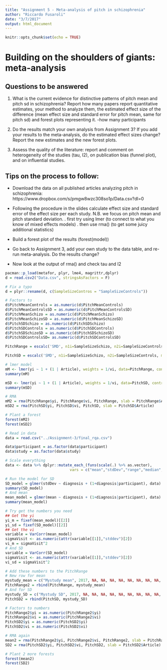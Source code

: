 ```yaml
---
title: "Assignment 5 - Meta-analysis of pitch in schizophrenia"
author: "Riccardo Fusaroli"
date: "3/7/2017"
output: html_document
---
```


```r
knitr::opts_chunk$set(echo = TRUE)
```

# Building on the shoulders of giants: meta-analysis

## Questions to be answered

1. What is the current evidence for distinctive patterns of pitch mean and pitch sd in schizophrenia? Report how many papers report quantitative estimates, your method to analyze them, the estimated effect size of the difference (mean effect size and standard error for pitch mean, same for pitch sd) and forest plots representing it. 
-how many participants

2. Do the results match your own analysis from Assignment 3? If you add your results to the meta-analysis, do the estimated effect sizes change? Report the new estimates and the new forest plots.

3. Assess the quality of the literature: report and comment on heterogeneity of the studies (tau, I2), on publication bias (funnel plot), and on influential studies.

## Tips on the process to follow:

- Download the data on all published articles analyzing pitch in schizophrenia: https://www.dropbox.com/s/pmgw8wzc308so1p/Data.csv?dl=0
- Following the procedure in the slides calculate effect size and standard error of the effect size per each study. N.B. we focus on pitch mean and pitch standard deviation.
 . first try using lmer (to connect to what you know of mixed effects models)
 . then use rma() (to get some juicy additional statistics)

- Build a forest plot of the results (forest(model))
 
- Go back to Assignment 3, add your own study to the data table, and re-run meta-analysis. Do the results change?

- Now look at the output of rma() and check tau and I2
```r
pacman::p_load(metafor, plyr, lme4, magrittr,dplyr)
d = read.csv2("Data.csv", stringsAsFactors = F)

# Fix a typo
d = plyr::rename(d, c(SampleSizeContros = "SampleSizeControls"))

# Factors to 
d$PitchMeanControls = as.numeric(d$PitchMeanControls)
d$PitchMeanControlsSD = as.numeric(d$PitchMeanControlsSD)
d$PitchMeanSchizo = as.numeric(d$PitchMeanSchizo)
d$PitchMeanSchizoSD = as.numeric(d$PitchMeanSchizoSD)
d$PitchSDSchizo = as.numeric(d$PitchSDSchizo)
d$PitchSDControls = as.numeric(d$PitchSDControls)
d$PitchSDSchizoSD = as.numeric(d$PitchSDSchizoSD)
d$PitchSDControlsSD= as.numeric(d$PitchSDControlsSD)

PitchRange = escalc('SMD', n1i=SampleSizeSchizo, n2i=SampleSizeControls, m1i=PitchMeanSchizo, m2i=PitchMeanControls, sd1i=PitchMeanSchizoSD, sd2i=PitchMeanControlsSD, data = d)

PitchSD = escalc('SMD', n1i=SampleSizeSchizo, n2i=SampleSizeControls, m1i=PitchSDSchizo, m2i=PitchSDControls, sd1i=PitchSDSchizoSD, sd2i=PitchSDControlsSD, data = d)

# lmer model
mM <- lmer(yi ~ 1 + (1 | Article), weights = 1/vi, data=PitchRange, control=lmerControl(check.nobs.vs.nlev="ignore", check.nobs.vs.nRE="ignore"))
summary(mM)

mSD <- lmer(yi ~ 1 + (1 | Article), weights = 1/vi, data=PitchSD, control=lmerControl(check.nobs.vs.nlev="ignore", check.nobs.vs.nRE="ignore"))
summary(mSD)

# RMA
mM2 = rma(PitchRange$yi, PitchRange$vi, PitchRange, slab = PitchRange$Article)
mSD2 = rma(PitchSD$yi, PitchSD$vi, PitchSD, slab = PitchSD$Article)

# Plant a forest
forest(mM2)
forest(mSD2)

```

```r
# Read in data
data = read.csv("../Assignment-3/final_rqa.csv")

data$participant = as.factor(data$participant)
data$study = as.factor(data$study)

# Scale everything
data <- data %>% dplyr::mutate_each_(funs(scale(.) %>% as.vector), 
                             vars = c("mean","stdDev","range","median","InterquartileRange","MeanAbsoluteDeviation","coefficientOfVariation","delay","radius","embed","rqa_REC","rqa_DET","rqa_maxL","rqa_L","rqa_ENTR","rqa_TT","rqa_LAM"))

# Run the model for SD
SD_model = glmer(stdDev ~ diagnosis + (1+diagnosis|participant), data)
summary(SD_model)
# And mean
mean_model = glmer(mean ~ diagnosis + (1+diagnosis|participant), data)
summary(mean_model)

# Try get the numbers you need
## Get the yi
yi_m = fixef(mean_model)[[2]]
yi_sd = fixef(SD_model)[[2]]
## Get the vi
variable = VarCorr(mean_model)
sigmaVisit <- as.numeric(attr(variable[[1]],"stddev")[2])
vi_m = sigmaVisit^2
# And SD
variable = VarCorr(SD_model)
sigmaVisit <- as.numeric(attr(variable[[1]],"stddev")[2])
vi_sd = sigmaVisit^2

# Add these numbers to the PitchRange
# New row for mean
mystudy_mean = c("Mystudy mean", 2017, NA, NA, NA, NA, NA, NA, NA, NA, NA, NA, yi_m, vi_m)
PitchRange2 = rbind(PitchRange, mystudy_mean)
# And for SD
mystudy_SD = c("Mystudy SD", 2017, NA, NA, NA, NA, NA, NA, NA, NA, NA, NA, yi_sd, vi_sd)
PitchSD2 = rbind(PitchSD, mystudy_SD)

# Factors to numbers
PitchRange2$yi = as.numeric(PitchRange2$yi)
PitchRange2$vi = as.numeric(PitchRange2$vi)
PitchSD2$yi = as.numeric(PitchSD2$yi)
PitchSD2$vi = as.numeric(PitchSD2$vi)

# RMA again
mean2 = rma(PitchRange2$yi, PitchRange2$vi, PitchRange2, slab = PitchRange2$Article)
SD2 = rma(PitchSD2$yi, PitchSD2$vi, PitchSD2, slab = PitchSD2$Article)

# Plant 2 more forests
forest(mean2)
forest(SD2)

```

